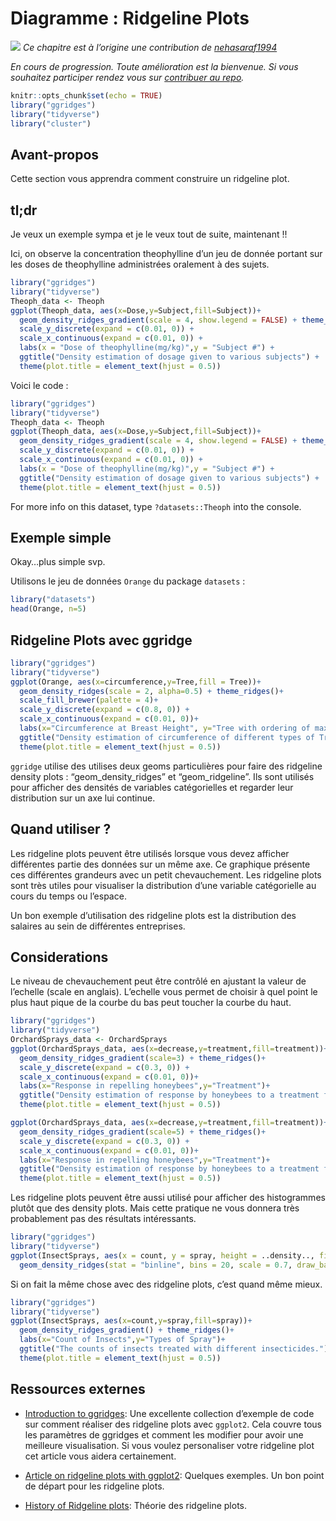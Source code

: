 # Diagramme : Ridgeline Plots {#ridgeline}

![](images/banners/banner_ridgeline.png)
*Ce chapitre est à l'origine une contribution de [nehasaraf1994](https://github.com/nehasaraf1994){target="_blank"}*

*En cours de progression. Toute amélioration est la bienvenue. Si vous souhaitez participer rendez vous sur [contribuer au repo](contribute.html).*

```r
knitr::opts_chunk$set(echo = TRUE)
library("ggridges")
library("tidyverse")
library("cluster")
```
 
## Avant-propos

Cette section vous apprendra comment construire un ridgeline plot. 
 
## tl;dr

Je veux un exemple sympa et je le veux tout de suite, maintenant !!

Ici, on observe la concentration theophylline d'un jeu de donnée portant sur les doses de theophylline administrées oralement à des sujets.

```r
library("ggridges")
library("tidyverse")
Theoph_data <- Theoph
ggplot(Theoph_data, aes(x=Dose,y=Subject,fill=Subject))+
  geom_density_ridges_gradient(scale = 4, show.legend = FALSE) + theme_ridges() +
  scale_y_discrete(expand = c(0.01, 0)) +
  scale_x_continuous(expand = c(0.01, 0)) +
  labs(x = "Dose of theophylline(mg/kg)",y = "Subject #") +
  ggtitle("Density estimation of dosage given to various subjects") +
  theme(plot.title = element_text(hjust = 0.5))
```
 
Voici le code :

```r
library("ggridges")
library("tidyverse")
Theoph_data <- Theoph
ggplot(Theoph_data, aes(x=Dose,y=Subject,fill=Subject))+
  geom_density_ridges_gradient(scale = 4, show.legend = FALSE) + theme_ridges() +
  scale_y_discrete(expand = c(0.01, 0)) +
  scale_x_continuous(expand = c(0.01, 0)) +
  labs(x = "Dose of theophylline(mg/kg)",y = "Subject #") +
  ggtitle("Density estimation of dosage given to various subjects") +
  theme(plot.title = element_text(hjust = 0.5))
```
 

For more info on this dataset, type `?datasets::Theoph` into the console.
 
## Exemple simple
 
Okay...plus simple svp.
 
Utilisons le jeu de données `Orange` du package `datasets` :

```r
library("datasets")
head(Orange, n=5)
```

## Ridgeline Plots avec ggridge

```r
library("ggridges")
library("tidyverse")
ggplot(Orange, aes(x=circumference,y=Tree,fill = Tree))+
  geom_density_ridges(scale = 2, alpha=0.5) + theme_ridges()+
  scale_fill_brewer(palette = 4)+
  scale_y_discrete(expand = c(0.8, 0)) +
  scale_x_continuous(expand = c(0.01, 0))+
  labs(x="Circumference at Breast Height", y="Tree with ordering of max diameter")+
  ggtitle("Density estimation of circumference of different types of Trees")+
  theme(plot.title = element_text(hjust = 0.5))
```

`ggridge` utilise des utilises deux geoms particulières pour faire des ridgeline density plots : "geom_density_ridges" et "geom_ridgeline". Ils sont utilisés pour afficher des densités de variables catégorielles et regarder leur distribution sur un axe lui continue.

## Quand utiliser ?
 
Les ridgeline plots peuvent être utilisés lorsque vous devez afficher différentes partie des données sur un même axe. Ce graphique présente ces différentes grandeurs avec un petit chevauchement. Les ridgeline plots sont très utiles pour visualiser la distribution d'une variable catégorielle au cours du temps ou l'espace.

Un bon exemple d'utilisation des ridgeline plots est la distribution des salaires au sein de différentes entreprises.

## Considerations
 
Le niveau de chevauchement peut être contrôlé en ajustant la valeur de l'echelle (scale en anglais). L'echelle vous permet de choisir à quel point le plus haut pique de la courbe du bas peut toucher la courbe du haut.

```r
library("ggridges")
library("tidyverse")
OrchardSprays_data <- OrchardSprays
ggplot(OrchardSprays_data, aes(x=decrease,y=treatment,fill=treatment))+
  geom_density_ridges_gradient(scale=3) + theme_ridges()+
  scale_y_discrete(expand = c(0.3, 0)) +
  scale_x_continuous(expand = c(0.01, 0))+
  labs(x="Response in repelling honeybees",y="Treatment")+
  ggtitle("Density estimation of response by honeybees to a treatment for scale=3")+
  theme(plot.title = element_text(hjust = 0.5))

ggplot(OrchardSprays_data, aes(x=decrease,y=treatment,fill=treatment))+
  geom_density_ridges_gradient(scale=5) + theme_ridges()+
  scale_y_discrete(expand = c(0.3, 0)) +
  scale_x_continuous(expand = c(0.01, 0))+
  labs(x="Response in repelling honeybees",y="Treatment")+
  ggtitle("Density estimation of response by honeybees to a treatment for scale=5")+
  theme(plot.title = element_text(hjust = 0.5))
```

Les ridgeline plots peuvent être aussi utilisé pour afficher des histogrammes plutôt que des density plots. Mais cette pratique ne vous donnera très probablement pas des résultats intéressants.

```r
library("ggridges")
library("tidyverse")
ggplot(InsectSprays, aes(x = count, y = spray, height = ..density.., fill = spray)) + 
  geom_density_ridges(stat = "binline", bins = 20, scale = 0.7, draw_baseline = FALSE)
```

Si on fait la même chose avec des ridgeline plots, c'est quand même mieux.

```r
library("ggridges")
library("tidyverse")
ggplot(InsectSprays, aes(x=count,y=spray,fill=spray))+
  geom_density_ridges_gradient() + theme_ridges()+
  labs(x="Count of Insects",y="Types of Spray")+
  ggtitle("The counts of insects treated with different insecticides.")+
  theme(plot.title = element_text(hjust = 0.5))
```

## Ressources externes

- [Introduction to ggridges](https://cran.r-project.org/web/packages/ggridges/vignettes/introduction.html){target="_blank"}:  Une excellente collection d'exemple de code sur comment réaliser des ridgeline plots avec `ggplot2`. Cela couvre tous les paramètres de ggridges et comment les modifier pour avoir une meilleure visualisation. Si vous voulez personaliser votre ridgeline plot cet article vous aidera certainement.

- [Article on ridgeline plots with ggplot2](https://rdrr.io/cran/ggridges/man/geom_density_ridges.html){target="_blank"}: Quelques exemples. Un bon point de départ pour les ridgeline plots.

- [History of Ridgeline plots](https://blog.revolutionanalytics.com/2017/07/joyplots.html){target="_blank"}: Théorie des ridgeline plots.
